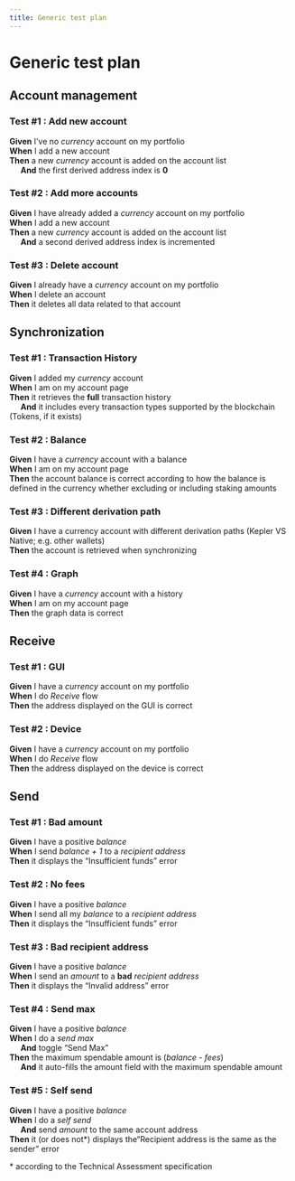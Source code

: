 ```yaml
---
title: Generic test plan
---
```


# Generic test plan

## Account management  

### Test #1 : Add new account  
**Given** I’ve no _currency_ account on my portfolio  
**When** I add a new account  
**Then** a new _currency_ account is added on the account list  
&nbsp;&nbsp;&nbsp;&nbsp;&nbsp;**And** the first derived address index is **0**  


### Test #2 : Add more accounts  
**Given** I have already added a _currency_ account on my portfolio  
**When** I add a new account  
**Then** a new _currency_ account is added on the account list  
&nbsp;&nbsp;&nbsp;&nbsp;&nbsp;**And** a second derived address index is incremented  


### Test #3 : Delete account  
**Given** I already have a _currency_ account on my portfolio  
**When** I delete an account  
**Then** it deletes all data related to that account  


## Synchronization  


### Test #1 : Transaction History  
**Given** I added my _currency_ account  
**When** I am on my account page  
**Then** it retrieves the **full** transaction history  
&nbsp;&nbsp;&nbsp;&nbsp;&nbsp;**And** it includes every transaction types supported by the blockchain (Tokens, if it exists)  


### Test #2 : Balance  
**Given** I have a _currency_ account with a balance  
**When** I am on my account page  
**Then** the account balance is correct according to how the balance is defined in the currency whether excluding or including staking amounts  


### Test #3 : Different derivation path  
**Given** I have a currency account with different derivation paths (Kepler VS Native; e.g. other wallets)  
**Then** the account is retrieved when synchronizing  


### Test #4 : Graph  
**Given** I have a _currency_ account with a history  
**When** I am on my account page  
**Then** the graph data is correct  


## Receive  

### Test #1 : GUI  
**Given** I have a _currency_ account on my portfolio  
**When** I do _Receive_ flow  
**Then** the address displayed on the GUI is correct  


### Test #2 : Device  
**Given** I have a _currency_ account on my portfolio  
**When** I do _Receive_ flow  
**Then** the address displayed on the device is correct  


## Send  

### Test #1 : Bad amount  
**Given** I have a positive _balance_  
**When** I send _balance + 1_ to a _recipient address_  
**Then** it displays the “Insufficient funds” error  


### Test #2 : No fees  
**Given** I have a positive _balance_  
**When** I send all my _balance_ to a _recipient address_  
**Then** it displays the “Insufficient funds” error  


### Test #3 : Bad recipient address  
**Given** I have a positive _balance_  
**When** I send an _amount_ to a **bad** _recipient address_  
**Then** it displays the “Invalid address” error  


### Test #4 : Send max  
**Given** I have a positive _balance_  
**When** I do a _send max_  
&nbsp;&nbsp;&nbsp;&nbsp;&nbsp;**And** toggle “Send Max”  
**Then** the maximum spendable amount is (_balance_ - _fees_)  
&nbsp;&nbsp;&nbsp;&nbsp;&nbsp;**And** it auto-fills the amount field with the maximum spendable amount  


### Test #5 : Self send  
**Given** I have a positive _balance_  
**When** I do a _self send_  
&nbsp;&nbsp;&nbsp;&nbsp;&nbsp;**And** send _amount_ to the same account address  
**Then**  it (or does not*) displays the“Recipient address is the same as the sender” error  

\* according to the Technical Assessment specification  


